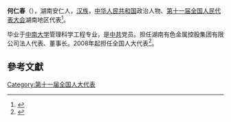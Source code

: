 '''何仁春'''（{{bd|1957年||}}），湖南安仁人，[[汉族|汉族]]，[[中华人民共和国|中华人民共和国]]政治人物、[[第十一届全国人民代表大会|第十一届全国人民代表大会]]湖南地区代表<ref>{{cite web|author=新华网|title=第十一届全国人大代表|url=http://news.xinhuanet.com/ziliao/2008-03/03/content_7708230.htm?node=36628|publisher=新华网|accessdate=2014-01-07|archive-date=2014-01-10|archive-url=https://web.archive.org/web/20140110211415/http://news.xinhuanet.com/ziliao/2008-03/03/content_7708230.htm?node=36628|dead-url=no}}</ref>。

毕业于[[中南大学|中南大学]]管理科学工程专业，是[[中共|中共]]党员。担任湖南有色金属控股集团有限公司法人代表、董事长。2008年起担任全国人大代表<ref>{{cite news|title=全国人大代表信息-何仁春|url=http://210.82.31.1:8084/delegate/viewDelegate.action?dbid=111726|accessdate=2013-04-05|newspaper=全国人大网|archive-url=https://web.archive.org/web/20140514074654/http://www.npc.gov.cn/delegate/viewDelegate.action?dbid=111726|archive-date=2014-05-14|dead-url=yes}}</ref>。

==參考文獻==
{{reflist}}
[[Category:第十一届全国人大代表|Category:第十一届全国人大代表]]